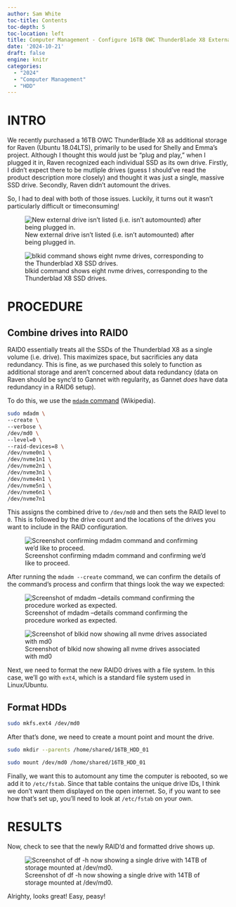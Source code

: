 ```yaml
---
author: Sam White
toc-title: Contents
toc-depth: 5
toc-location: left
title: Computer Management - Configure 16TB OWC ThunderBlade X8 External HDD on Raven
date: '2024-10-21'
draft: false
engine: knitr
categories: 
  - "2024"
  - "Computer Management"
  - "HDD"
---
```

# INTRO

We recently purchased a 16TB OWC ThunderBlade X8 as additional storage for Raven (Ubuntu 18.04LTS), primarily to be used for Shelly and Emma's project. Although I thought this would just be "plug and play," when I plugged it in, Raven recognized each individual SSD as its own drive. Firstly, I didn't expect there to be mutliple drives (guess I should've read the product description more closely) and thought it was just a single, massive SSD drive. Secondly, Raven didn't automount the drives.

So, I had to deal with both of those issues. Luckily, it turns out it wasn't particularly difficult or timeconsuming!

![New external drive isn't listed (i.e. isn't automounted) after being plugged in.](./20241021-initial-df_output-01.png){#fig-ladder fig-alt="New external drive isn't listed (i.e. isn't automounted) after being plugged in." .lightbox}

![blkid command shows eight nvme drives, corresponding to the Thunderblad X8 SSD drives.](./20241021-initial-blkid_output-01.png){#fig-ladder fig-alt="blkid command shows eight nvme drives, corresponding to the Thunderblad X8 SSD drivves." .lightbox}

# PROCEDURE

## Combine drives into RAID0

RAID0 essentially treats all the SSDs of the Thunderblad X8 as a single volume (i.e. drive). This maximizes space, but sacrificies any data redundancy. This is fine, as we purchased this solely to function as additional storage and aren't concerned about data redundancy (data on Raven should be sync'd to Gannet with regularity, as Gannet _does_ have data redundancy in a RAID6 setup).

To do this, we use the [`mdadm` command](https://en.wikipedia.org/wiki/Mdadm) (Wikipedia).

```bash
sudo mdadm \
--create \
--verbose \
/dev/md0 \
--level=0 \
--raid-devices=8 \
/dev/nvme0n1 \
/dev/nvme1n1 \
/dev/nvme2n1 \
/dev/nvme3n1 \
/dev/nvme4n1 \
/dev/nvme5n1 \
/dev/nvme6n1 \
/dev/nvme7n1
```

This assigns the combined drive to `/dev/md0` and then sets the RAID level to `0`. This is followed by the drive count and the locations of the drives you want to include in the RAID configuration.

![Screenshot confirming mdadm command and confirming we'd like to proceed.](./20241021-mdadm-confirmation.png){#fig-ladder fig-alt="Screenshot confirming mdadm command and confirming we'd like to proceed." .lightbox}

After running the `mdadm --create` command, we can confirm the details of the command's process and confirm that things look the way we expected:

![Screenshot of mdadm --details command confirming the procedure worked as expected.](./20241021-mdadm-detail_output-01.png){#fig-ladder fig-alt="Screenshot of mdadm --details command confirming the procedure worked as expected." .lightbox}


![Screenshot of blkid now showing all nvme drives associated with md0](./20241021-raid0-blkid_output-01.png){#fig-ladder fig-alt="Screenshot of blkid now showing all nvme drives associated with md0" .lightbox}

Next, we need to format the new RAID0 drives with a file system. In this case, we'll go with `ext4`, which is a standard file system used in Linux/Ubuntu.

## Format HDDs

```bash
sudo mkfs.ext4 /dev/md0
```

After that's done, we need to create a mount point and mount the drive.

```bash
sudo mkdir --parents /home/shared/16TB_HDD_01

sudo mount /dev/md0 /home/shared/16TB_HDD_01
```

Finally, we want this to automount any time the computer is rebooted, so we add it to `/etc/fstab`. Since that table contains the unique drive IDs, I think we don't want them displayed on the open internet. So, if you want to see how that's set up, you'll need to look at `/etc/fstab` on your own.

# RESULTS

Now, check to see that the newly RAID'd and formatted drive shows up.

![Screenshot of df -h now showing a single drive with 14TB of storage mounted at /dev/md0.](./20241021-final-df_output-01.png){#fig-ladder fig-alt="Screenshot of df -h now showing a single drive with 14TB of storage mounted at /dev/md0." .lightbox}

Alrighty, looks great! Easy, peasy!
